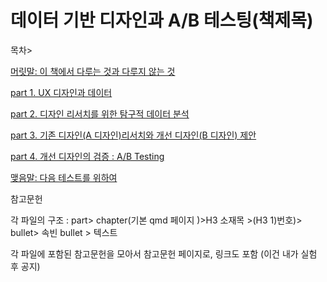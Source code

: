 # 데이터 기반 디자인과 A/B 테스팅(책제목)

목차>

[머릿말: 이 책에서 다루는 것과 다루지 않는 것 ](%E1%84%83%E1%85%A6%E1%84%8B%E1%85%B5%E1%84%90%E1%85%A5%20%E1%84%80%E1%85%B5%E1%84%87%E1%85%A1%E1%86%AB%20%E1%84%83%E1%85%B5%E1%84%8C%E1%85%A1%E1%84%8B%E1%85%B5%E1%86%AB%E1%84%80%E1%85%AA%20A%20B%20%E1%84%90%E1%85%A6%E1%84%89%E1%85%B3%E1%84%90%E1%85%B5%E1%86%BC(%E1%84%8E%E1%85%A2%E1%86%A8%E1%84%8C%E1%85%A6%E1%84%86%E1%85%A9%E1%86%A8)%20ab0456508b2e4aa9a2a1e4c1803beac6/%E1%84%86%E1%85%A5%E1%84%85%E1%85%B5%E1%86%BA%E1%84%86%E1%85%A1%E1%86%AF%20%E1%84%8B%E1%85%B5%20%E1%84%8E%E1%85%A2%E1%86%A8%E1%84%8B%E1%85%A6%E1%84%89%E1%85%A5%20%E1%84%83%E1%85%A1%E1%84%85%E1%85%AE%E1%84%82%E1%85%B3%E1%86%AB%20%E1%84%80%E1%85%A5%E1%86%BA%E1%84%80%E1%85%AA%20%E1%84%83%E1%85%A1%E1%84%85%E1%85%AE%E1%84%8C%E1%85%B5%20%E1%84%8B%E1%85%A1%E1%86%AD%E1%84%82%E1%85%B3%E1%86%AB%20%E1%84%80%E1%85%A5%20a43f0e0870b7462a9dda097ca437db2d.md)

[part 1. UX 디자인과 데이터](%E1%84%83%E1%85%A6%E1%84%8B%E1%85%B5%E1%84%90%E1%85%A5%20%E1%84%80%E1%85%B5%E1%84%87%E1%85%A1%E1%86%AB%20%E1%84%83%E1%85%B5%E1%84%8C%E1%85%A1%E1%84%8B%E1%85%B5%E1%86%AB%E1%84%80%E1%85%AA%20A%20B%20%E1%84%90%E1%85%A6%E1%84%89%E1%85%B3%E1%84%90%E1%85%B5%E1%86%BC(%E1%84%8E%E1%85%A2%E1%86%A8%E1%84%8C%E1%85%A6%E1%84%86%E1%85%A9%E1%86%A8)%20ab0456508b2e4aa9a2a1e4c1803beac6/part%201%20UX%20%E1%84%83%E1%85%B5%E1%84%8C%E1%85%A1%E1%84%8B%E1%85%B5%E1%86%AB%E1%84%80%E1%85%AA%20%E1%84%83%E1%85%A6%E1%84%8B%E1%85%B5%E1%84%90%E1%85%A5%205b2a6526158a49b49d981cf65bb0404d.md)

[part 2. 디자인 리서치를 위한 탐구적 데이터 분석](%E1%84%83%E1%85%A6%E1%84%8B%E1%85%B5%E1%84%90%E1%85%A5%20%E1%84%80%E1%85%B5%E1%84%87%E1%85%A1%E1%86%AB%20%E1%84%83%E1%85%B5%E1%84%8C%E1%85%A1%E1%84%8B%E1%85%B5%E1%86%AB%E1%84%80%E1%85%AA%20A%20B%20%E1%84%90%E1%85%A6%E1%84%89%E1%85%B3%E1%84%90%E1%85%B5%E1%86%BC(%E1%84%8E%E1%85%A2%E1%86%A8%E1%84%8C%E1%85%A6%E1%84%86%E1%85%A9%E1%86%A8)%20ab0456508b2e4aa9a2a1e4c1803beac6/part%202%20%E1%84%83%E1%85%B5%E1%84%8C%E1%85%A1%E1%84%8B%E1%85%B5%E1%86%AB%20%E1%84%85%E1%85%B5%E1%84%89%E1%85%A5%E1%84%8E%E1%85%B5%E1%84%85%E1%85%B3%E1%86%AF%20%E1%84%8B%E1%85%B1%E1%84%92%E1%85%A1%E1%86%AB%20%E1%84%90%E1%85%A1%E1%86%B7%E1%84%80%E1%85%AE%E1%84%8C%E1%85%A5%E1%86%A8%20%E1%84%83%E1%85%A6%E1%84%8B%E1%85%B5%E1%84%90%E1%85%A5%20%E1%84%87%E1%85%AE%E1%86%AB%209d9ef3caa76e46f296df2ed2a585884a.md)

[part 3. 기존 디자인(A 디자인)리서치와 개선 디자인(B 디자인) 제안 ](%E1%84%83%E1%85%A6%E1%84%8B%E1%85%B5%E1%84%90%E1%85%A5%20%E1%84%80%E1%85%B5%E1%84%87%E1%85%A1%E1%86%AB%20%E1%84%83%E1%85%B5%E1%84%8C%E1%85%A1%E1%84%8B%E1%85%B5%E1%86%AB%E1%84%80%E1%85%AA%20A%20B%20%E1%84%90%E1%85%A6%E1%84%89%E1%85%B3%E1%84%90%E1%85%B5%E1%86%BC(%E1%84%8E%E1%85%A2%E1%86%A8%E1%84%8C%E1%85%A6%E1%84%86%E1%85%A9%E1%86%A8)%20ab0456508b2e4aa9a2a1e4c1803beac6/part%203%20%E1%84%80%E1%85%B5%E1%84%8C%E1%85%A9%E1%86%AB%20%E1%84%83%E1%85%B5%E1%84%8C%E1%85%A1%E1%84%8B%E1%85%B5%E1%86%AB(A%20%E1%84%83%E1%85%B5%E1%84%8C%E1%85%A1%E1%84%8B%E1%85%B5%E1%86%AB)%E1%84%85%E1%85%B5%E1%84%89%E1%85%A5%E1%84%8E%E1%85%B5%E1%84%8B%E1%85%AA%20%E1%84%80%E1%85%A2%E1%84%89%E1%85%A5%E1%86%AB%20%E1%84%83%E1%85%B5%E1%84%8C%E1%85%A1%20113bd38f285b4b268925cbc0b3ff4bac.md)

[part 4. 개선 디자인의 검증 : A/B Testing](%E1%84%83%E1%85%A6%E1%84%8B%E1%85%B5%E1%84%90%E1%85%A5%20%E1%84%80%E1%85%B5%E1%84%87%E1%85%A1%E1%86%AB%20%E1%84%83%E1%85%B5%E1%84%8C%E1%85%A1%E1%84%8B%E1%85%B5%E1%86%AB%E1%84%80%E1%85%AA%20A%20B%20%E1%84%90%E1%85%A6%E1%84%89%E1%85%B3%E1%84%90%E1%85%B5%E1%86%BC(%E1%84%8E%E1%85%A2%E1%86%A8%E1%84%8C%E1%85%A6%E1%84%86%E1%85%A9%E1%86%A8)%20ab0456508b2e4aa9a2a1e4c1803beac6/part%204%20%E1%84%80%E1%85%A2%E1%84%89%E1%85%A5%E1%86%AB%20%E1%84%83%E1%85%B5%E1%84%8C%E1%85%A1%E1%84%8B%E1%85%B5%E1%86%AB%E1%84%8B%E1%85%B4%20%E1%84%80%E1%85%A5%E1%86%B7%E1%84%8C%E1%85%B3%E1%86%BC%20A%20B%20Testing%20b203847e448a4dd6a71bcf0f960a82aa.md)

[맺음말: 다음 테스트를 위하여](%E1%84%83%E1%85%A6%E1%84%8B%E1%85%B5%E1%84%90%E1%85%A5%20%E1%84%80%E1%85%B5%E1%84%87%E1%85%A1%E1%86%AB%20%E1%84%83%E1%85%B5%E1%84%8C%E1%85%A1%E1%84%8B%E1%85%B5%E1%86%AB%E1%84%80%E1%85%AA%20A%20B%20%E1%84%90%E1%85%A6%E1%84%89%E1%85%B3%E1%84%90%E1%85%B5%E1%86%BC(%E1%84%8E%E1%85%A2%E1%86%A8%E1%84%8C%E1%85%A6%E1%84%86%E1%85%A9%E1%86%A8)%20ab0456508b2e4aa9a2a1e4c1803beac6/%E1%84%86%E1%85%A2%E1%86%BD%E1%84%8B%E1%85%B3%E1%86%B7%E1%84%86%E1%85%A1%E1%86%AF%20%E1%84%83%E1%85%A1%E1%84%8B%E1%85%B3%E1%86%B7%20%E1%84%90%E1%85%A6%E1%84%89%E1%85%B3%E1%84%90%E1%85%B3%E1%84%85%E1%85%B3%E1%86%AF%20%E1%84%8B%E1%85%B1%E1%84%92%E1%85%A1%E1%84%8B%E1%85%A7%20d5adf0a67ca24753a51fce2aba61d1fc.md)

참고문헌

각 파일의 구조 :  part> chapter(기본 qmd 페이지 )>H3 소재목 >(H3 1)번호)> bullet> 속빈 bullet > 텍스트 

각 파일에 포함된 참고문헌을 모아서 참고문헌 페이지로, 링크도 포함  (이건 내가 실험 후 공지)